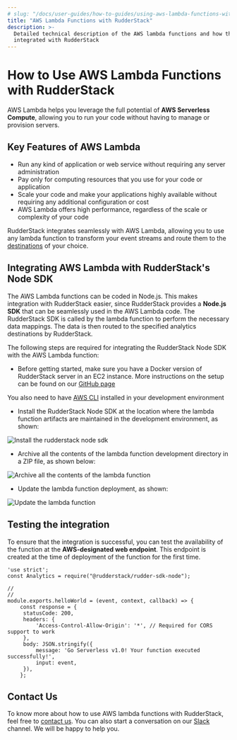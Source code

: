 ```yaml
---
# slug: "/docs/user-guides/how-to-guides/using-aws-lambda-functions-with-rudderstack"
title: "AWS Lambda Functions with RudderStack"
description: >-
  Detailed technical description of the AWS lambda functions and how they can be
  integrated with RudderStack
---
```


# How to Use AWS Lambda Functions with RudderStack

AWS Lambda helps you leverage the full potential of **AWS Serverless Compute**, allowing you to run your code without having to manage or provision servers.

## Key Features of AWS Lambda

- Run any kind of application or web service without requiring any server administration
- Pay only for computing resources that you use for your code or application
- Scale your code and make your applications highly available without requiring any additional configuration or cost
- AWS Lambda offers high performance, regardless of the scale or complexity of your code

RudderStack integrates seamlessly with AWS Lambda, allowing you to use any lambda function to transform your event streams and route them to the [destinations](https://rudderstack.com/docs/destinations#popular-destinations) of your choice.

## Integrating AWS Lambda with RudderStack's Node SDK

The AWS Lambda functions can be coded in Node.js. This makes integration with RudderStack easier, since RudderStack provides a **Node.js SDK** that can be seamlessly used in the AWS Lambda code. The RudderStack SDK is called by the lambda function to perform the necessary data mappings. The data is then routed to the specified analytics destinations by RudderStack.

The following steps are required for integrating the RudderStack Node SDK with the AWS Lambda function:

- Before getting started, make sure you have a Docker version of RudderStack server in an EC2 instance. More instructions on the setup can be found on our [GitHub page](https://github.com/rudderlabs/rudder-server#setup-instructions-docker)

<div class="infoBlock">

You also need to have <a href="https://docs.aws.amazon.com/cli/latest/userguide/cli-chap-install.html">AWS CLI</a> installed in your development environment

</div>

- Install the RudderStack Node SDK at the location where the lambda function artifacts are maintained in the development environment, as shown:

<img src="../../../images/assets/aws-lambda-1.png" alt="Install the rudderstack node sdk" />

- Archive all the contents of the lambda function development directory in a ZIP file, as shown below:

<img src="../../../images/assets/aws-lambda-2.png" alt="Archive all the contents of the lambda function" />

- Update the lambda function deployment, as shown:

<img src="../../../images/assets/aws-lambda-3.png" alt="Update the lambda function" />

## Testing the integration

To ensure that the integration is successful, you can test the availability of the function at the **AWS-designated web endpoint**. This endpoint is created at the time of deployment of the function for the first time.

```text
'use strict';
const Analytics = require("@rudderstack/rudder-sdk-node");

//
//
module.exports.helloWorld = (event, context, callback) => {
    const response = {
   	 statusCode: 200,
   	 headers: {
   		 'Access-Control-Allow-Origin': '*', // Required for CORS support to work
   	 },
   	 body: JSON.stringify({
   		 message: 'Go Serverless v1.0! Your function executed successfully!',
   		 input: event,
   	 }),
    };
```

## Contact Us

To know more about how to use AWS lambda functions with RudderStack, feel free to [contact us](mailto:%20docs@rudderstack.com). You can also start a conversation on our [Slack](https://rudderstack.com/join-rudderstack-slack-community) channel. We will be happy to help you.
